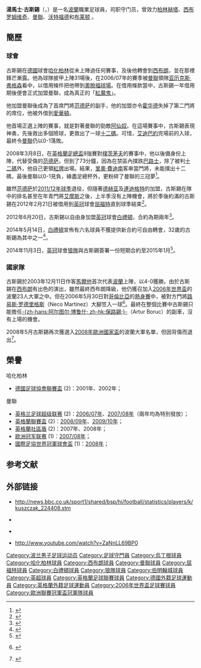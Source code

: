 {{noteTA|G1=uefa|G2=MUFC|G3=德甲|G4=FAcup|G5=EPL
|T=zh-hans:托马什·库什察克;zh-hk:湯馬士·古斯錫;zh-tw:湯馬斯·庫斯察克;
|1=zh-hans:托马什;zh-hk:湯馬士;zh-tw:湯馬斯;
|2=zh-hans:库什察克;zh-hk:古斯錫;zh-tw:庫斯察克;
}}
{{Infobox football biography 2
| playername          = 湯馬士·古斯錫<br /> {{lang|pl|''Tomasz Kuszczak''}}
| image          = Tomasz Kuszczak 2016.jpg
| caption             = 
| fullname       = Tomasz Mirosław Kuszczak<ref name=CWC2008>{{cite web |url=http://www.fifa.com/mm/document/tournament/competition/95/12/84/fcwc2008_2008_squadlists_1205.pdf |format=PDF |title=FIFA Club World Cup Japan 2008: List of Players: Manchester United |publisher=FIFA |page=5 |date=5 December 2008 |accessdate=2 July 2015 |archive-date=2008-12-09 |archive-url=https://web.archive.org/web/20081209121359/http://www.fifa.com/mm/document/tournament/competition/95/12/84/fcwc2008_2008_squadlists_1205.pdf |dead-url=no }}</ref>
| birth_date     = {{birth date and age|1982|3|20|df=y}}<ref name="PFA 356">{{cite book |last=Hugman |first=Barry J. |title=The PFA Premier & Football League Players' Records 1946–2005 |publisher=Queen Anne Press |year=2005 |page=356 |isbn=1852916656 }}</ref>
| birth_place    = 波蘭[[奧得河畔克羅斯諾|奧得河畔克羅斯諾]]
| height         = {{height|m=1.91}}<ref name=CWC2008/>
| position            = [[守門員|守門員]]
| currentclub    = 
| clubnumber     = 
| youthyears1    = 1998–1999 |youthclubs1 = [[弗羅茨瓦夫足球俱樂部|弗羅茨瓦夫]]
| youthyears2    = 1999–2000 |youthclubs2 = [[烏丁根足球俱樂部|烏丁根]]
| years1         = 2000–2004 |clubs1 = [[柏林赫塔足球俱乐部|柏林赫塔二隊]]                                        |caps1 = 87 |goals1 = 0
| years2         = 2001–2004 |clubs2 = [[柏林赫塔足球俱乐部|柏林赫塔]]                                           |caps2 = 0  |goals2 = 0
| years3         = 2004–2007 |clubs3 = [[西布罗姆维奇足球俱乐部|西布罗姆维奇]]       |caps3 = 31 |goals3 = 0
| years4         = 2006–2007 |clubs4 = → [[曼徹斯特聯足球俱樂部|曼聯]] (借用)    |caps4 = 6  |goals4 = 0
| years5         = 2007–2012 |clubs5 = [[曼徹斯特聯足球俱樂部|曼聯]]             |caps5 = 26 |goals5 = 0
| years6         = 2012      |clubs6 = → [[沃特福德足球俱乐部|沃特福德]] (借用)                        |caps6 = 13 |goals6 = 0
| years7         = 2012–2014 |clubs7 = [[布莱顿足球俱乐部|布莱顿]]   |caps7 = 84 |goals7 = 0
| years8         = 2014–2015 |clubs8 = [[伍尔弗汉普顿流浪足球俱乐部|伍尔弗汉普顿流浪]] |caps8 = 13 |goals8 = 0
| years9         = 2015–2019 |clubs9 = [[伯明翰足球會|伯明翰]]                 |caps9 = 89 |goals9 = 0
| nationalyears1 = 1998      |nationalteam1 = [[波蘭16歲以下國家足球隊|波蘭U16]] |nationalcaps1 = 3  |nationalgoals1 = 0
| nationalyears2 = 2000      |nationalteam2 = [[波蘭18歲以下國家足球隊|波蘭U18]] |nationalcaps2 = 3  |nationalgoals2 = 0
| nationalyears3 = 2001–2003 |nationalteam3 = [[波蘭21歲以下國家足球隊|波蘭U21]] |nationalcaps3 = 14 |nationalgoals3 = 0
| nationalyears4 = 2003–2012 |nationalteam4 = [[波蘭國家足球隊|波蘭]]              |nationalcaps4 = 11 |nationalgoals4 = 0
| medaltemplates      = 
| club-update         = 2019年4月1日
| nationalteam-update = 2019年4月1日
}}

'''湯馬士·古斯錫'''（{{lang-pl|'''Tomasz Mirosław Kuszczak'''}}，{{bd|1982年|3月20日|catIdx=Kuszczak, Tomasz}}）是一名[[波蘭|波蘭]]職業足球員，司职守门员，曾效力[[柏林赫塔足球俱乐部|柏林赫塔]]、[[西布罗姆维奇足球俱乐部|西布罗姆维奇]]、[[曼徹斯特聯足球俱樂部|曼聯]]、[[沃特福德足球俱乐部|沃特福德]]和[[布莱顿足球俱乐部|布莱顿]] 。

== 簡歷 ==
=== 球會 ===
古斯錫在[[德國|德國]]球會[[柏林赫塔足球俱乐部|哈化柏林]]從未上陣過任何賽事，及後他轉會到[[西布罗姆维奇足球俱乐部|西布朗]]，並在那裡鋒芒漸露。他為球隊披甲上陣31場後，在2006/07年的賽季被[[曼徹斯特聯足球俱樂部|曼聯]]領隊[[亚历克斯·弗格森|亚历克斯·弗格森]]看中，以借用條件把他帶到[[奧脫福球場|奧脫福球場]]。在借用條款當中，古斯錫一年借用期後便會正式加盟曼聯，成為真正的「[[紅魔鬼|紅魔鬼]]」。

他加盟曼聯後成為了首席門將[[埃德文·范德萨|范德萨]]的副手，他的加盟亦令[[蒂姆·霍华德|霍华德]]失掉了第二門將的席位，他被外借到[[埃弗顿足球俱乐部|愛華頓]]。

他首場正選上陣的賽事，就是對著曼聯的勁敵[[阿森纳足球俱乐部|阿仙奴]]。在這場賽事中，古斯錫表現神勇，先後救出多個險球，更救出了一球[[十二碼|十二碼]]。可惜，[[艾迪巴約|艾迪巴約]]完場前的入球，最終令[[曼聯|曼聯]]仍以0-1落敗。

2008年3月8日，在[[英格蘭足總盃|英格蘭足總盃]]8強賽對[[朴茨茅斯足球俱乐部|樸茨茅夫]]的賽事中，他以後備身份上陣，代替受傷的[[埃德文·范德萨|范德萨]]。但到了73分鐘，因為在禁區內撲跌[[巴路士|巴路士]]，除了被判[[十二碼|十二碼]]外，他自己更領[[紅牌|紅牌]]出場。結果，[[里奧·費迪南|里奧·費迪南]]客串當門將，未能撲出十二碼，最後曼聯以0-1見負，緣盡足總杯外，更粉碎了曼聯的三冠夢<ref>{{Cite web |url=http://soccer.atnext.com/showart.cfm?sec_id=25391&art_id=10842639&iss_id=20080309 |title=火辣戰果：曼聯3冠夢碎 |accessdate=2008-03-09 |archive-date=2008-03-12 |archive-url=https://web.archive.org/web/20080312211021/http://soccer.atnext.com/showart.cfm?sec_id=25391&art_id=10842639&iss_id=20080309 |dead-url=yes }}</ref>。

雖然[[埃德文·范德萨|范德萨]]於[[曼聯2011年至2012年球季|2011/12年球季]]退役，但隨著[[大衛·迪基亞|德赫亚]]及[[安達斯·連迪加特|連迪格特]]的加盟，古斯錫在隊中的排名甚至在年青門將[[本·阿莫斯|艾摩斯]]之後，上半季沒有上陣機會，將於季後約滿的古斯錫在2012年2月21日被借用到[[英冠|英冠]]球會[[沃特福德足球俱乐部|屈福特]]直到球季結束<ref>{{cite news |language=en |url=http://www.bbc.co.uk/sport/0/football/17115073 |title=Manchester United's Tomasz Kuszczak loaned to Watford |publisher=''[[BBC_Sport|BBC Sport]]'' |date=2012-02-21 |accessdate=2012-02-22 |archive-date=2012-02-22 |archive-url=https://web.archive.org/web/20120222045344/http://www.bbc.co.uk/sport/0/football/17115073 |dead-url=no }}</ref>。

2012年6月20日，古斯錫以自由身加盟[[英冠|英冠]]球會[[白禮頓|白禮頓]]，合約為期兩年<ref>{{cite news |language=en |url=http://www.bbc.com/sport/0/football/18367988 |title=Tomasz Kuszczak completes Brighton & Hove Albion move |publisher=''[[BBC_Sport|BBC Sport]]'' |date=2012-06-20 |accessdate=2014-12-02 |archive-date=2014-11-04 |archive-url=https://web.archive.org/web/20141104075958/http://www.bbc.com/sport/0/football/18367988 |dead-url=no }}</ref>。

2014年5月14日，[[白禮頓|白禮頓]]宣佈有六名球員不獲提供新合約可自由轉會，32歲的古斯錫為其中之一<ref>{{cite news |language=en |url=http://www.bbc.com/sport/0/football/27411393 |title=Brighton: Tomasz Kuszczak among six released by Seagulls |publisher=''[[BBC_Sport|BBC Sport]]'' |date=2014-05-14 |accessdate=2014-12-02 |archive-date=2014-12-29 |archive-url=https://web.archive.org/web/20141229033221/http://www.bbc.com/sport/0/football/27411393 |dead-url=no }}</ref>。

2014年11月3日，[[英冠|英冠]]球會[[伍尔弗汉普顿流浪足球俱乐部|狼隊]]與古斯錫簽署一份短期合約至2015年1月<ref>{{cite news |language=en |url=http://www.bbc.com/sport/0/football/29882724 |title=Tomasz Kuszczak: Wolves sign former Manchester United keeper |publisher=''[[BBC_Sport|BBC Sport]]'' |date=2014-11-03 |accessdate=2014-12-02 |archive-date=2014-11-06 |archive-url=https://web.archive.org/web/20141106171403/http://www.bbc.com/sport/0/football/29882724 |dead-url=no }}</ref>。

=== 國家隊 ===
古斯錫於2003年12月11日作客[[馬爾他國家足球隊|馬爾他]]首次代表[[波蘭國家足球隊|波蘭]]上陣，以4-0獲勝。由於古斯錫在[[西布罗姆维奇足球俱乐部|西布朗]]有出色的演出，雖然最終西布朗降級，他仍獲召加入[[2006年世界盃足球賽|2006年世界盃]]的波蘭23人大軍之中。但在2006年5月30日對[[哥倫比亞國家足球隊|哥倫比亞]]的[[熱身賽|熱身賽]]中，被對方門將[[Luís_Enrique_Martínez_Rodríguez|路易斯·罗德里格斯]]（Neco Martínez）大腳笠入一球<ref>{{en icon}}[http://news.bbc.co.uk/sport1/hi/football/world_cup_2006/teams/poland/5034124.stm {{Wayback|url=http://news.bbc.co.uk/sport1/hi/football/world_cup_2006/teams/poland/5034124.stm |date=20070901204425 }} {{Wayback|url=http://news.bbc.co.uk/sport1/hi/football/world_cup_2006/teams/poland/5034124.stm |date=20070901204425 }} {{Wayback|url=http://news.bbc.co.uk/sport1/hi/football/world_cup_2006/teams/poland/5034124.stm |date=20070901204425 }} {{lang|en|Kuszczak defiant despite blunder}}]</ref>。最終在整個比賽中古斯錫只能擔任[[阿尔图尔·博鲁克|-{zh-hans:阿尔图尔·博鲁什; zh-hk:保路錫;}-]]（Artur Boruc）的副車，沒有上場的機會。

2008年5月古斯錫再次獲選入[[2008年欧洲足球锦标赛|2008年歐洲國家盃]]的波蘭大軍名單，但因背傷而退出<ref>{{en icon}}[http://news.bbc.co.uk/sport2/hi/football/euro_2008/poland/7441255.stm {{Wayback|url=http://news.bbc.co.uk/sport2/hi/football/euro_2008/poland/7441255.stm |date=20080918192108 }} {{Wayback|url=http://news.bbc.co.uk/sport2/hi/football/euro_2008/poland/7441255.stm |date=20080918192108 }} {{Wayback|url=http://news.bbc.co.uk/sport2/hi/football/euro_2008/poland/7441255.stm |date=20080918192108 }} {{lang|en|Keeper Kuszczak out of Euro 2008}}]</ref>。

== 榮譽 ==
;哈化柏林
* [[德國足球協會聯賽盃|德國足球協會聯賽盃]] (2)：2001年、2002年；

;曼聯
* [[英格兰足球超级联赛|英格兰足球超级联赛]] (2)：[[2006年至2007年英格蘭超級聯賽|2006/07年]]、[[2007年至2008年英格蘭超級聯賽|2007/08年]]（兩年均為特別發放）；
* [[英格蘭聯賽盃|英格蘭聯賽盃]] (2)：[[2009年英格蘭聯賽杯決賽|2008/09年]]、[[2010年英格蘭聯賽盃決賽|2009/10年]]；
* [[英格蘭社區盾|英格蘭社區盾]] (2)：2007年、2008年；
* [[欧洲冠军联赛|欧洲冠军联赛]] (1)：[[2008年欧洲冠军联赛决赛|2007/08年]]；
* [[國際足協世界冠軍球會盃|國際足協世界冠軍球會盃]] (1)：[[2008年世界冠軍球會盃|2008年]]；

== 参考文献 ==
{{reflist}}

== 外部链接 ==
* {{en icon}}http://news.bbc.co.uk/sport1/shared/bsp/hi/football/statistics/players/k/kuszczak_224408.stm {{Wayback|url=http://news.bbc.co.uk/sport1/shared/bsp/hi/football/statistics/players/k/kuszczak_224408.stm |date=20070527134549 }}
* {{en icon}}[https://web.archive.org/web/20070927230631/http://www.pzpn.pl/a_kadra_eng.php?oid=3424 {{lang|en|Official website of the Poland Football Association}}]
* {{en icon}}[https://web.archive.org/web/20070222121318/http://fifaworldcup.yahoo.com/06/en/w/player/175350_KUSZCZAK_Tomasz.html {{lang|en|Profile on FIFA World Cup 2006 website}}]
* {{en icon}}http://www.youtube.com/watch?v=ZaNnLL69BP0 {{Wayback|url=http://www.youtube.com/watch?v=ZaNnLL69BP0 |date=20071120005239 }}

{{2006年世界盃足球賽波蘭參賽名單}}

{{DEFAULTSORT:Kuszczak, Tomasz}}
[[Category:波兰男子足球运动员|Category:波兰男子足球运动员]]
[[Category:足球守門員|Category:足球守門員]]
[[Category:烏丁根球員|Category:烏丁根球員]]
[[Category:哈化柏林球員|Category:哈化柏林球員]]
[[Category:西布朗球員|Category:西布朗球員]]
[[Category:曼聯球員|Category:曼聯球員]]
[[Category:屈福特球員|Category:屈福特球員]]
[[Category:白禮頓球員|Category:白禮頓球員]]
[[Category:狼隊球員|Category:狼隊球員]]
[[Category:伯明翰城球員|Category:伯明翰城球員]]
[[Category:英超球員|Category:英超球員]]
[[Category:英格蘭足球聯賽球員|Category:英格蘭足球聯賽球員]]
[[Category:德國外籍足球運動員|Category:德國外籍足球運動員]]
[[Category:英格蘭外籍足球運動員|Category:英格蘭外籍足球運動員]]
[[Category:2006年世界盃足球賽球員|Category:2006年世界盃足球賽球員]]
[[Category:歐洲聯賽冠軍盃冠軍隊球員|Category:歐洲聯賽冠軍盃冠軍隊球員]]